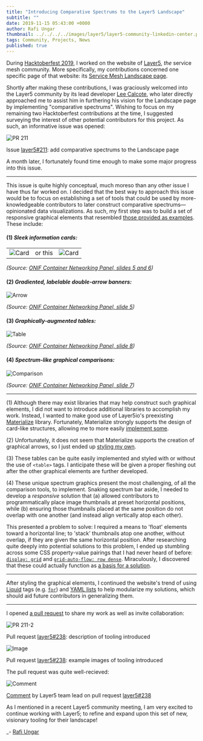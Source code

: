 ```yaml
---
title: "Introducing Comparative Spectrums to the Layer5 Landscape"
subtitle: ""
date: 2019-11-15 05:43:00 +0000
author: Rafi Ungar
thumbnail: ../../../../images/layer5/layer5-community-linkedin-center.png
tags: Community, Projects, News
published: true
---
```



<BlogWrapper>

During [Hacktoberfest 2019](https://raungar.wordpress.com/tag/layer5/), I worked on the website of [Layer5](https://layer5.io/), _the_ service mesh community. More specifically, my contributions concerned one specific page of that website: its [Service Mesh Landscape page](https://layer5.io/landscape).

Shortly after making these contributions, I was graciously welcomed into the Layer5 community by its lead developer [Lee Calcote](https://twitter.com/lcalcote?lang=en), who later directly approached me to assist him in furthering his vision for the Landscape page by implementing "comparative spectrums". Wishing to focus on my remaining two Hacktoberfest contributions at the time, I suggested surveying the interest of other potential contributors for this project. As such, an informative issue was opened:

<img src={pr211} alt="PR 211"/>

Issue [layer5#211](https://github.com/layer5io/layer5/issues/211): add comparative spectrums to the Landscape page

A month later, I fortunately found time enough to make some major progress into this issue.

* * *

This issue is quite highly conceptual, much moreso than any other issue I have thus far worked on. I decided that the best way to approach this issue would be to focus on establishing a set of tools that could be used by more-knowledgeable contributors to later construct comparative spectrums—opinionated data visualizations. As such, my first step was to build a set of responsive graphical elements that resembled [those provided as examples](https://docs.google.com/presentation/d/1P6LzzG0_alAxshpdfLnix53S9WU4vjbpSCrHJQoWPqc/edit#slide=id.p6). These include:

#### (1) _Sleek information cards:_

<table>
    <tbody>
    <tr>
    <td><img src={card1} alt="Card"/></td>
    <td> or this </td>
    <td><img src={card2} alt="Card"/></td>
    </tr>
    </tbody>
</table>

_(Source: [ONIF Container Networking Panel, slides 5 and 6](https://docs.google.com/presentation/d/1P6LzzG0_alAxshpdfLnix53S9WU4vjbpSCrHJQoWPqc/edit#slide=id.p6))_

#### (2) _Gradiented, labelable double-arrow banners:_

<img src={arrow} alt="Arrow"/>

_(Source: [ONIF Container Networking Panel, slide 5](https://docs.google.com/presentation/d/1P6LzzG0_alAxshpdfLnix53S9WU4vjbpSCrHJQoWPqc/edit#slide=id.p6))_

#### (3) _Graphically-augmented tables:_

<img src={gtable} alt="Table"/>

_(Source: [ONIF Container Networking Panel, slide 8](https://docs.google.com/presentation/d/1P6LzzG0_alAxshpdfLnix53S9WU4vjbpSCrHJQoWPqc/edit#slide=id.p12))_

#### (4) _Spectrum-like graphical comparisons:_

<img src={gcomp} alt="Comparison"/>

_(Source: [ONIF Container Networking Panel, slide 7](https://docs.google.com/presentation/d/1P6LzzG0_alAxshpdfLnix53S9WU4vjbpSCrHJQoWPqc/edit#slide=id.p6))_

* * *

(1) Although there may exist libraries that may help construct such graphical elements, I did not want to introduce additional libraries to accomplish my work. Instead, I wanted to make good use of Layer5io's preexisting [Materialize](https://materializecss.com/) library. Fortunately, Materialize strongly supports the design of card-like structures, allowing me to more easily [implement some](https://github.com/layer5io/layer5/pull/238/files#diff-20fc098534d6aab31ad8e5c9db51bde0R10).

(2) Unfortunately, it does not seem that Materialize supports the creation of graphical arrows, so I just ended up [styling my own](https://github.com/layer5io/layer5/pull/238/files#diff-1d5fe92e61759723c94b009b32e9e1b7R2).

(3) These tables can be quite easily implemented and styled with or without the use of `<table>` tags. I anticipate these will be given a proper fleshing out after the other graphical elements are further developed.

(4) These unique spectrum graphics present the most challenging, of all the comparison tools, to implement. Snaking spectrum bar aside, I needed to develop a _responsive_ solution that (a) allowed contributors to programmatically place image thumbnails at preset horizontal positions, while (b) ensuring those thumbnails placed at the same position do not overlap with one another (and instead align vertically atop each other).

This presented a problem to solve: I required a means to 'float' elements toward a horizontal line; to 'stack' thumbnails atop one another, without overlap, if they are given the same horizontal position. After researching quite deeply into potential solutions to this problem, I ended up stumbling across some CSS property-value pairings that I had never heard of before: [`display: grid`](https://www.w3schools.com/css/css_grid.asp) and [`grid-auto-flow: row dense`](https://www.w3schools.com/cssref/pr_grid-auto-flow.asp). Miraculously, I discovered that these could actually function as [a basis for a solution](https://github.com/layer5io/layer5/pull/238/files#diff-1d5fe92e61759723c94b009b32e9e1b7R76).

* * *

After styling the graphical elements, I continued the website's trend of using [Liquid](https://help.shopify.com/en/themes/liquid) tags (e.g. [`for`](https://help.shopify.com/en/themes/liquid/tags/iteration-tags#for)) and [YAML lists](https://docs.ansible.com/ansible/latest/reference_appendices/YAMLSyntax.html) to help modularize my solutions, which should aid future contributors in generalizing them.

* * *

I opened [a pull request](https://github.com/layer5io/layer5/pull/238) to share my work as well as invite collaboration:

<img src={pr2112} alt="PR 211-2"/>

Pull request [layer5#238](https://github.com/layer5io/layer5/pull/238): description of tooling introduced  

<img src={image} alt="Image"/>

Pull request [layer5#238](https://github.com/layer5io/layer5/pull/238): example images of tooling introduced

The pull request was quite well-recieved:

<img src={comment} alt="Comment"/>

[Comment](https://github.com/layer5io/layer5/pull/238#issuecomment-554181763) by Layer5 team lead on pull request [layer5#238](https://github.com/layer5io/layer5/pull/238)

As I mentioned in a recent Layer5 community meeting, I am very excited to continue working with Layer5; to refine and expand upon this set of new, visionary tooling for their landscape!

_- [Rafi Ungar](https://meshery.io/contributors/rafi-ungar/)

</BlogWrapper>